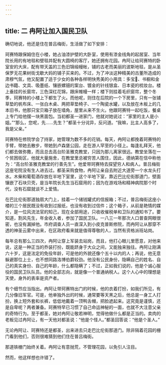 ```yaml
---
---
---
```

title: 二 冉阿让加入国民卫队
---





确切地说，他还是住在普吕梅街，生活做了如下安排：

珂赛特跟保姆住在小楼，她占油漆护壁的大卧室，使用有漆金线角的起居室、当年院长用的有地毯和壁毯并配有大圆椅的客厅，她还拥有花园。冉阿让给珂赛特的卧室安的大床，配有带天盖的三色旧锦缎幔帐，铺的古老而美丽的波斯地毯，是从圣保罗无花果树街戈歇大妈的铺子买来的。不过，为了冲淡这种精美的古董所造成的肃穆气氛，他又配置了适于少女的各种各样明快秀美的小用具：多宝、书橱和金边书籍、文具、吸墨纸、镶嵌螺钿的案台、镀金的针线银盒、日本瓷的梳妆台。楼上垂挂的长窗帘，三色深红花锦，跟床帷幔一样；楼下则挂着毛织窗帘，整个冬季，珂赛特的小楼上下都生了火。而他呢，则住在后院的一个下房里，只有一张铺草垫的帆布床、一张白木桌、两把草垫椅子、一个陶瓷水罐，以及放在木板上的几本旧书，他那只宝贝箱子放在墙角，屋里从来不生火。他跟珂赛特一起吃饭，餐桌上专门给他摆一块黑面包。当初都圣一进家门，他就对她说过：“家里的主人是小姐。”“那么，您呢，先……先生？”都圣十分诧异，反问道。“我嘛，比主人高多了，我是父亲。”

珂赛特在修院学会了持家，她管理为数不多的花销。每天，冉阿让都挽着珂赛特的手臂，带她去散步，带她到卢森堡公园，走在游人罕至的小径上。每逢礼拜天，他们都去做弥撒，而且总去高台阶圣雅克教堂，只因为那儿离家很远。教堂坐落在一个贫困街区，他就大量施舍，在教堂里总被穷苦人围住，因此，德纳第在信中称他为：“高台阶圣雅克教堂的行善先生”。他爱带珂赛特去探望穷人和病人。普吕梅街这座宅院没有生人进去过。都圣采购食物，冉阿让亲自去附近大道旁一个水龙头打水。木柴和葡萄酒存放在半地下室里，这个半地下室，靠近巴比伦街那道门，壁面镶嵌了石块贝壳，是当年院长先生当石窟用的；因为在游戏场和精神病院那个时代，没有石窟就谈不上爱情。

在巴比伦街那道独扇大门上，挂着一个储钱罐式的信报箱；不过，普吕梅街这座小楼的三个居民既没有收到过报纸，也没有收到过信件；这个箱子，从前是艳情的媒介，是一位风流法官的知己，现在全部用途，只收收催税单和卫队的通知书了。要知道，割风先生，年金收入者，参加了国民卫队。一八三一年那次人口普查网眼很密，也没有漏掉他。市府调查人员一直深入到小皮克普斯修院，而冉阿让从那穿不透的神圣云雾中出来，在区政府看来就是值得尊敬的人，当然有资格派班站岗。

每年总有那么三四次，冉阿让穿上军装去站岗，而且，他打心眼儿里愿意，对他来说，这是一种正当的乔装打扮，既能跻身于大众之间，又能独来独往。冉阿让刚满六十岁，这是法定的免役年龄，可是他的外貌还像个五十以内的人；再说，他无意躲避那位上士，也不想同路洛博伯爵较劲。他没有公民身份，隐瞒自己的姓名、自己的真实身份、自己的年龄，什么都隐瞒了；不过，正如我们说的，他是个诚心服役的国民卫队队员。他的全部志向，就是像一个普通纳税人。这个人心中的理想是天使，身外的表率是资产者。

有个细节应当指出。冉阿让带珂赛特出门的时候，他的衣着打扮，如我们所见，有几分像旧军官。可是，他单独外出的时候，通常要等天黑之后，他总是一身工人打扮，换上短外套和长裤，低低地戴着一顶鸭舌帽，把脸遮起来。这究竟是谨慎，还是自卑呢？两者兼备。珂赛特早已习惯了自己命运神秘的一面，也就不大注意父亲的奇特行为。至于都圣，她对冉阿让敬若神明，觉得他做什么都是正当的。卖肉的老板见过冉阿让，有一天他对都圣说：“他是个怪人。”都圣回答说：“他是个圣人。”

无论冉阿让、珂赛特还是都圣，出来进去只走巴比伦街那道门。除非隔着花园的栅门看到他们，否则很难猜到他们住在普吕梅街。

那道铁栅门始终关着。冉阿让有意抛荒，不管理花园，以免引人注目。

然而，他这样想也许错了。